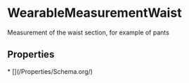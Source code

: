 # WearableMeasurementWaist

Measurement of the waist section, for example of pants

## Properties

<Grid>
* [](/Properties/Schema.org/)

</Grid>

